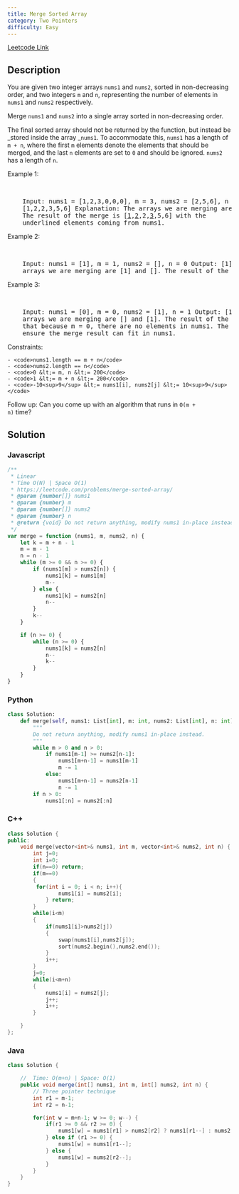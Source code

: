 ```yaml
---
title: Merge Sorted Array
category: Two Pointers
difficulty: Easy
---
```


<Callout>

[Leetcode Link](https://leetcode.com/problems/merge-sorted-array)

</Callout>

## Description

You are given two integer arrays <code>nums1</code> and <code>nums2</code>, sorted in non-decreasing order, and two integers <code>m</code> and <code>n</code>, representing the number of elements in <code>nums1</code> and <code>nums2</code> respectively.

Merge <code>nums1</code> and <code>nums2</code> into a single array sorted in non-decreasing order.

The final sorted array should not be returned by the function, but instead be _stored inside the array _<code>nums1</code>. To accommodate this, <code>nums1</code> has a length of <code>m + n</code>, where the first <code>m</code> elements denote the elements that should be merged, and the last <code>n</code> elements are set to <code>0</code> and should be ignored. <code>nums2</code> has a length of <code>n</code>.

Example 1:

<br />

<pre className="overflow-x-auto">
	Input: nums1 = [1,2,3,0,0,0], m = 3, nums2 = [2,5,6], n = 3 Output:
	[1,2,2,3,5,6] Explanation: The arrays we are merging are [1,2,3] and [2,5,6].
	The result of the merge is [<u>1</u>,<u>2</u>,2,<u>3</u>,5,6] with the
	underlined elements coming from nums1.
</pre>

Example 2:

<br />

<pre className="overflow-x-auto">
	Input: nums1 = [1], m = 1, nums2 = [], n = 0 Output: [1] Explanation: The
	arrays we are merging are [1] and []. The result of the merge is [1].
</pre>

Example 3:

<br />

<pre className="overflow-x-auto">
	Input: nums1 = [0], m = 0, nums2 = [1], n = 1 Output: [1] Explanation: The
	arrays we are merging are [] and [1]. The result of the merge is [1]. Note
	that because m = 0, there are no elements in nums1. The 0 is only there to
	ensure the merge result can fit in nums1.
</pre>

Constraints:

    - <code>nums1.length == m + n</code>
    - <code>nums2.length == n</code>
    - <code>0 &lt;= m, n &lt;= 200</code>
    - <code>1 &lt;= m + n &lt;= 200</code>
    - <code>-10<sup>9</sup> &lt;= nums1[i], nums2[j] &lt;= 10<sup>9</sup></code>

Follow up: Can you come up with an algorithm that runs in <code>O(m + n)</code> time?

## Solution

### Javascript

```javascript
/**
 * Linear
 * Time O(N) | Space O(1)
 * https://leetcode.com/problems/merge-sorted-array/
 * @param {number[]} nums1
 * @param {number} m
 * @param {number[]} nums2
 * @param {number} n
 * @return {void} Do not return anything, modify nums1 in-place instead.
 */
var merge = function (nums1, m, nums2, n) {
	let k = m + n - 1
	m = m - 1
	n = n - 1
	while (m >= 0 && n >= 0) {
		if (nums1[m] > nums2[n]) {
			nums1[k] = nums1[m]
			m--
		} else {
			nums1[k] = nums2[n]
			n--
		}
		k--
	}

	if (n >= 0) {
		while (n >= 0) {
			nums1[k] = nums2[n]
			n--
			k--
		}
	}
}
```

### Python

```python
class Solution:
    def merge(self, nums1: List[int], m: int, nums2: List[int], n: int) -> None:
        """
        Do not return anything, modify nums1 in-place instead.
        """
        while m > 0 and n > 0:
            if nums1[m-1] >= nums2[n-1]:
                nums1[m+n-1] = nums1[m-1]
                m -= 1
            else:
                nums1[m+n-1] = nums2[n-1]
                n -= 1
        if n > 0:
            nums1[:n] = nums2[:n]
```

### C++

```cpp
class Solution {
public:
    void merge(vector<int>& nums1, int m, vector<int>& nums2, int n) {
        int j=0;
        int i=0;
        if(n==0) return;
        if(m==0)
        {
         for(int i = 0; i < n; i++){
                nums1[i] = nums2[i];
            } return;
        }
        while(i<m)
        {
            if(nums1[i]>nums2[j])
            {
                swap(nums1[i],nums2[j]);
                sort(nums2.begin(),nums2.end());
            }
            i++;
        }
        j=0;
        while(i<m+n)
        {
            nums1[i] = nums2[j];
            j++;
            i++;
        }

    }
};

```

### Java

```java
class Solution {

    //  Time: O(m+n) | Space: O(1)
    public void merge(int[] nums1, int m, int[] nums2, int n) {
        // Three pointer technique
        int r1 = m-1;
        int r2 = n-1;

        for(int w = m+n-1; w >= 0; w--) {
            if(r1 >= 0 && r2 >= 0) {
                nums1[w] = nums1[r1] > nums2[r2] ? nums1[r1--] : nums2[r2--];
            } else if (r1 >= 0) {
                nums1[w] = nums1[r1--];
            } else {
                nums1[w] = nums2[r2--];
            }
        }
    }
}
```
